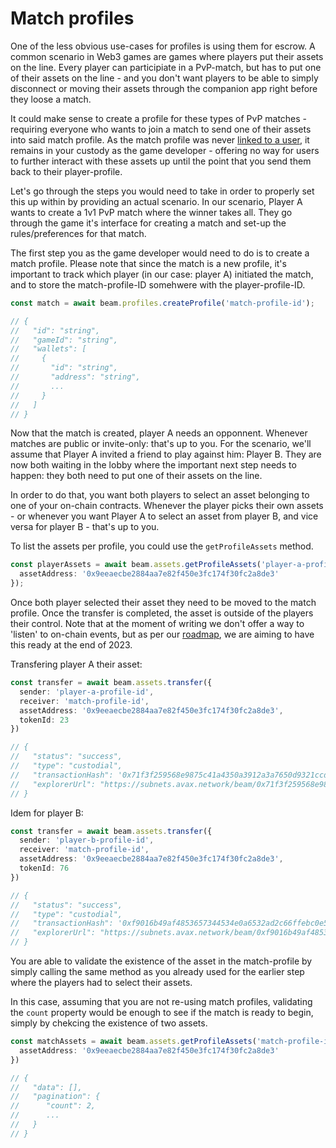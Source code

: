 # Match profiles

One of the less obvious use-cases for profiles is using them for escrow. A common scenario in Web3 games are games where players put their assets on the line. Every player can participiate in a PvP-match, but has to put one of their assets on the line - and you don't want players to be able to simply disconnect or moving their assets through the companion app right before they loose a match.

It could make sense to create a profile for these types of PvP matches - requiring everyone who wants to join a match to send one of their assets into said match profile. As the match profile was never [linked to a user](/service/profiles/users-and-profiles), it remains in your custody as the game developer - offering no way for users to further interact with these assets up until the point that you send them back to their player-profile.


Let's go through the steps you would need to take in order to properly set this up within by providing an actual scenario. In our scenario, Player A wants to create a 1v1 PvP match where the winner takes all. They go through the game it's interface for creating a match and set-up the rules/preferences for that match.

The first step you as the game developer would need to do is to create a match profile. Please note that since the match is a new profile, it's important to track which player (in our case: player A) initiated the match, and to store the match-profile-ID somehwere with the player-profile-ID.

```typescript
const match = await beam.profiles.createProfile('match-profile-id');

// {
//   "id": "string",
//   "gameId": "string",
//   "wallets": [
//     {
//       "id": "string",
//       "address": "string",
//       ...
//     }
//   ]
// }
```

Now that the match is created, player A needs an opponnent. Whenever matches are public or invite-only: that's up to you. For the scenario, we'll assume that Player A invited a friend to play against him: Player B. They are now both waiting in the lobby where the important next step needs to happen: they both need to put one of their assets on the line.

In order to do that, you want both players to select an asset belonging to one of your on-chain contracts. Whenever the player picks their own assets - or whenever you want Player A to select an asset from player B, and vice versa for player B - that's up to you.

To list the assets per profile, you could use the `getProfileAssets` method.

```typescript
const playerAssets = await beam.assets.getProfileAssets('player-a-profile-id', {
  assetAddress: '0x9eeaecbe2884aa7e82f450e3fc174f30fc2a8de3'
});
```

Once both player selected their asset they need to be moved to the match profile. Once the transfer is completed, the asset is outside of the players their control. Note that at the moment of writing we don't offer a way to 'listen' to on-chain events, but as per our [roadmap](/service/roadmap), we are aiming to have this ready at the end of 2023.


Transfering player A their asset:

```typescript
const transfer = await beam.assets.transfer({
  sender: 'player-a-profile-id',
  receiver: 'match-profile-id',
  assetAddress: '0x9eeaecbe2884aa7e82f450e3fc174f30fc2a8de3',
  tokenId: 23
})

// {
//   "status": "success",
//   "type": "custodial",
//   "transactionHash": '0x71f3f259568e9875c41a4350a3912a3a7650d9321ccd1d57641241128b4e504f',
//   "explorerUrl": "https://subnets.avax.network/beam/0x71f3f259568e9875c41a4350a3912a3a7650d9321ccd1d57641241128b4e504f"
// }
```

Idem for player B:


```typescript
const transfer = await beam.assets.transfer({
  sender: 'player-b-profile-id',
  receiver: 'match-profile-id',
  assetAddress: '0x9eeaecbe2884aa7e82f450e3fc174f30fc2a8de3',
  tokenId: 76
})

// {
//   "status": "success",
//   "type": "custodial",
//   "transactionHash": '0xf9016b49af4853657344534e0a6532ad2c66ffebc0e5a3a3f766ed8644375532',
//   "explorerUrl": "https://subnets.avax.network/beam/0xf9016b49af4853657344534e0a6532ad2c66ffebc0e5a3a3f766ed8644375532"
// }
```


You are able to validate the existence of the asset in the match-profile by simply calling the same method as you already used for the earlier step where the players had to select their assets.

In this case, assuming that you are not re-using match profiles, validating the `count` property would be enough to see if the match is ready to begin, simply by chekcing the existence of two assets.

```typescript
const matchAssets = await beam.assets.getProfileAssets('match-profile-id', {
  assetAddress: '0x9eeaecbe2884aa7e82f450e3fc174f30fc2a8de3'
})

// {
//   "data": [],
//   "pagination": {
//      "count": 2,
//      ...
//   }
// }
```

